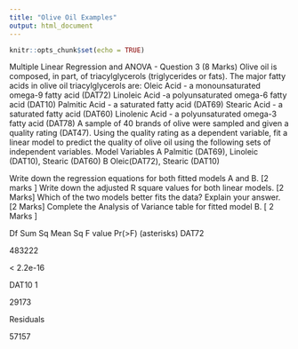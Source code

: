 ```yaml
---
title: "Olive Oil Examples"
output: html_document
---
```


```r
knitr::opts_chunk$set(echo = TRUE)
```
Multiple Linear Regression and ANOVA - Question 3 (8 Marks)
Olive oil is composed, in part, of triacylglycerols (triglycerides or fats). The major fatty acids in olive oil triacylglycerols are:
Oleic Acid - a monounsaturated omega-9 fatty acid (DAT72)
Linoleic Acid -a polyunsaturated omega-6 fatty acid (DAT10)
Palmitic Acid - a saturated fatty acid (DAT69)
Stearic Acid - a saturated fatty acid (DAT60)
Linolenic Acid - a polyunsaturated omega-3 fatty acid (DAT78)
A sample of 40 brands of olive were sampled and given a quality rating (DAT47).
Using the quality rating as a dependent variable, fit a linear model to predict the quality of olive oil using the following sets of independent variables.
Model
Variables
A
Palmitic (DAT69), Linoleic (DAT10), Stearic (DAT60)
B
Oleic(DAT72), Stearic (DAT10)

Write down the regression equations for both fitted models A and B. [2 marks ]
Write down the adjusted R square values for both linear models. [2 Marks]
Which of the two models better fits the data? Explain your answer. [2 Marks]
Complete the Analysis of Variance table for fitted model B. [ 2 Marks ]



Df
Sum Sq
Mean Sq
F value
Pr(>F)
(asterisks)
DAT72


483222




< 2.2e-16


DAT10
1


29173






Residuals


57157



